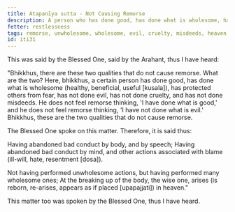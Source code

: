 ```yaml
---
title: Atapanīya sutta - Not Causing Remorse
description: A person who has done good, has done what is wholesome, has protected others from fear, has not done evil, has not done cruelty, and has not done misdeeds, does not feel remorse.
fetter: restlessness
tags: remorse, unwholesome, wholesome, evil, cruelty, misdeeds, heaven, iti, iti28-49
id: iti31
---
```


This was said by the Blessed One, said by the Arahant, thus I have heard:

"Bhikkhus, there are these two qualities that do not cause remorse. What are the two? Here, bhikkhus, a certain person has done good, has done what is wholesome (healthy, beneficial, useful [kusala]), has protected others from fear, has not done evil, has not done cruelty, and has not done misdeeds. He does not feel remorse thinking, 'I have done what is good,' and he does not feel remorse thinking, 'I have not done what is evil.' Bhikkhus, these are the two qualities that do not cause remorse.

The Blessed One spoke on this matter. Therefore, it is said thus:

Having abandoned bad conduct by body,
and by speech;
Having abandoned bad conduct by mind,
and other actions associated with blame (ill-will, hate, resentment [dosa]).

Not having performed unwholesome actions,
but having performed many wholesome ones;
At the breaking up of the body, the wise one,
arises (is reborn, re-arises, appears as if placed [upapajjati]) in heaven."

This matter too was spoken by the Blessed One, thus I have heard.
